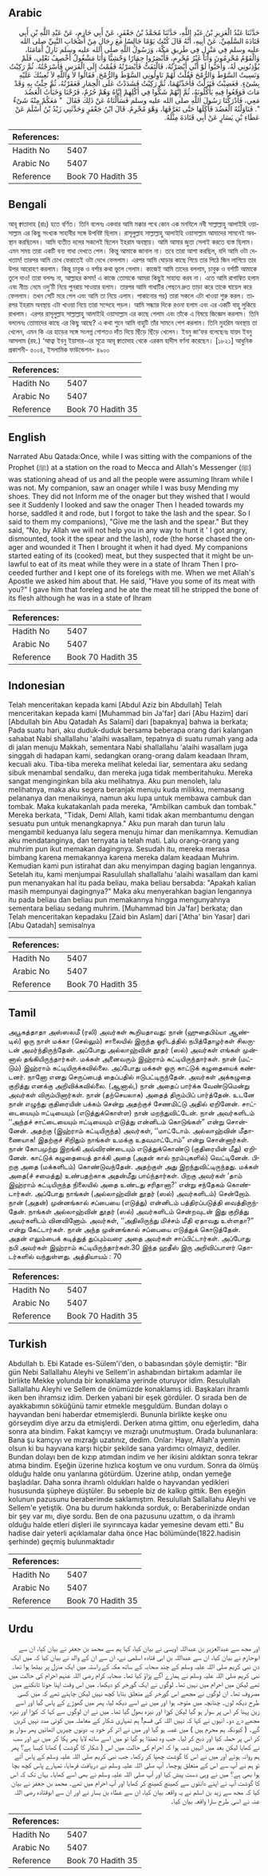## Arabic


<div dir="rtl" lang="ar" style={{fontSize:'larger',backgroundColor:'#f8f9fa',padding:20}}>
حَدَّثَنَا عَبْدُ الْعَزِيزِ بْنُ عَبْدِ اللَّهِ، حَدَّثَنَا مُحَمَّدُ بْنُ جَعْفَرٍ، عَنْ أَبِي حَازِمٍ، عَنْ عَبْدِ اللَّهِ بْنِ أَبِي قَتَادَةَ السَّلَمِيِّ، عَنْ أَبِيهِ، أَنَّهُ قَالَ كُنْتُ يَوْمًا جَالِسًا مَعَ رِجَالٍ مِنْ أَصْحَابِ النَّبِيِّ صلى الله عليه وسلم فِي مَنْزِلٍ فِي طَرِيقِ مَكَّةَ، وَرَسُولُ اللَّهِ صلى الله عليه وسلم نَازِلٌ أَمَامَنَا، وَالْقَوْمُ مُحْرِمُونَ وَأَنَا غَيْرُ مُحْرِمٍ، فَأَبْصَرُوا حِمَارًا وَحْشِيًّا وَأَنَا مَشْغُولٌ أَخْصِفُ نَعْلِي، فَلَمْ يُؤْذِنُونِي لَهُ، وَأَحَبُّوا لَوْ أَنِّي أَبْصَرْتُهُ، فَالْتَفَتُّ فَأَبْصَرْتُهُ فَقُمْتُ إِلَى الْفَرَسِ فَأَسْرَجْتُهُ‏.‏ ثُمَّ رَكِبْتُ وَنَسِيتُ السَّوْطَ وَالرُّمْحَ فَقُلْتُ لَهُمْ نَاوِلُونِي السَّوْطَ وَالرُّمْحَ‏.‏ فَقَالُوا لاَ وَاللَّهِ لاَ نُعِينُكَ عَلَيْهِ بِشَىْءٍ‏.‏ فَغَضِبْتُ فَنَزَلْتُ فَأَخَذْتُهُمَا، ثُمَّ رَكِبْتُ فَشَدَدْتُ عَلَى الْحِمَارِ فَعَقَرْتُهُ، ثُمَّ جِئْتُ بِهِ وَقَدْ مَاتَ فَوَقَعُوا فِيهِ يَأْكُلُونَهُ، ثُمَّ إِنَّهُمْ شَكُّوا فِي أَكْلِهِمْ إِيَّاهُ وَهُمْ حُرُمٌ، فَرُحْنَا وَخَبَأْتُ الْعَضُدَ مَعِي، فَأَدْرَكْنَا رَسُولَ اللَّهِ صلى الله عليه وسلم فَسَأَلْنَاهُ عَنْ ذَلِكَ فَقَالَ ‏ "‏ مَعَكُمْ مِنْهُ شَىْءٌ ‏"‏‏.‏ فَنَاوَلْتُهُ الْعَضُدَ فَأَكَلَهَا حَتَّى تَعَرَّقَهَا، وَهْوَ مُحْرِمٌ‏.‏ قَالَ ابْنُ جَعْفَرٍ وَحَدَّثَنِي زَيْدُ بْنُ أَسْلَمَ عَنْ عَطَاءِ بْنِ يَسَارٍ عَنْ أَبِي قَتَادَةَ مِثْلَهُ‏.‏
</div>
<div style={{backgroundColor:'#f8f9fa',padding:20, marginBottom: 10}}><table> <thead> <tr> <th>References:</th> <th></th> </tr> </thead> <tbody><tr><td>Hadith No</td><td>5407</td></tr><tr><td>Arabic No</td><td>5407</td></tr><tr><td>Reference</td><td>Book 70 Hadith 35</td></tr></tbody></table></div>

## Bengali


<div dir="ltr" lang="bn" style={{fontSize:'larger',backgroundColor:'#f8f9fa',padding:20}}>
আবূ ক্বাতাদাহ (রাঃ) হতে বর্ণিত। তিনি বলেনঃ একবার আমি মক্কার পথে কোন এক মনযিলে নবী সাল্লাল্লাহু আলাইহি ওয়াসাল্লাম এর কিছু সংখ্যক সাহাবীর সঙ্গে উপবিষ্ট ছিলাম। রাসূলুল্লাহ সাল্লাল্লাহু আলাইহি ওয়াসাল্লাম আমাদের সামনেই অবস্থান করছিলেন। আমি ব্যতীত দলের সকলেই ছিলেন ইহরাম অবস্থায়। আমি আমার জুতা সেলাই করতে ব্যস্ত ছিলাম। এমন সময় তারা একটি বন্য গাধা দেখতে পেল। কিন্তু আমাকে জানাল না। তবে তারা আশা করছিল, যদি আমি ওটা দেখতাম! তারপর আমি চোখ ফেরাতেই ওটা দেখে ফেললাম। এরপর আমি ঘোড়ার কাছে গিয়ে তার পিঠে জিন লাগিয়ে তার উপর আরোহণ করলাম। কিন্তু চাবুক ও বর্শার কথা ভুলে গেলাম। কাজেই আমি তাদের বললাম, চাবুক ও বর্শাটি আমাকে তুলে দাও! তারা বললঃ না, আল্লাহর কসম! এ কাজে তোমাকে আমরা কিছুই সাহায্য করব না। এতে আমি রাগাম্বিত হলাম এবং নীচে নেমে ওদু’টি নিয়ে পুনরায় সাওয়ার হলাম। তারপর আমি গাধাটির পেছনে দ্রুত তাড়া করে তাকে ঘায়েল করে ফেললাম। তখন সেটি মরে গেল এবং আমি তা নিয়ে এলাম। পাকানোর পর) তারা সকলে এটা খাওয়া শুরু করল। তারপর ইহরাম অবস্থায় এটা খাওয়া নিয়ে তারা সন্দেহে পড়ল। আমি সন্ধ্যার দিকে রওনা হলাম এবং এর একটি বাহু লুকিয়ে রাখলাম। এরপর রাসূলুল্লাহ সাল্লাল্লাহু আলাইহি ওয়াসাল্লাম এর কাছে গেলাম এবং তাঁকে এ বিষয়ে জিজ্ঞেস করলাম। তিনি বললেনঃ তোমাদের কাছে এর কিছু আছে? এ কথা শুনে আমি বাহুটি তাঁর সামনে পেশ করলাম। তিনি মুহরিম অবস্থায় তা খেলেন, এমন কি এর হাড়ের সঙ্গে সংলগ্ন গোশতও দাঁত দিয়ে ছিঁড়ে ছিঁড়ে খেলেন। ইবনু জা‘ফর বলেছেনঃ যায়দ ইবনু আসলাম (রহ.) ‘আত্বা ইবনু ইয়াসার-এর সূত্রে আবূ ক্বাতাদাহ থেকে এরকম হাদীস বর্ণনা করেছেন। [১৮২১] আধুনিক প্রকাশনী- ৫০০৪, ইসলামিক ফাউন্ডেশন- ৪৯০০
</div>
<div style={{backgroundColor:'#f8f9fa',padding:20, marginBottom: 10}}><table> <thead> <tr> <th>References:</th> <th></th> </tr> </thead> <tbody><tr><td>Hadith No</td><td>5407</td></tr><tr><td>Arabic No</td><td>5407</td></tr><tr><td>Reference</td><td>Book 70 Hadith 35</td></tr></tbody></table></div>

## English


<div dir="ltr" lang="en" style={{fontSize:'larger',backgroundColor:'#f8f9fa',padding:20}}>
Narrated Abu Qatada:Once, while I was sitting with the companions of the Prophet (ﷺ) at a station on the road to Mecca and Allah's Messenger (ﷺ) was stationing ahead of us and all the people were assuming Ihram while I was not. My companion, saw an onager while I was busy Mending my shoes. They did not Inform me of the onager but they wished that I would see it Suddenly I looked and saw the onager Then I headed towards my horse, saddled it and rode, but I forgot to take the lash and the spear. So I said to them my companions), "Give me the lash and the spear." But they said, "No, by Allah we will not help you in any way to hunt it ' I got angry, dismounted, took it the spear and the lash), rode (the horse chased the onager and wounded it Then I brought it when it had dyed. My companions started eating of its (cooked) meat, but they suspected that it might be unlawful to eat of its meat while they were in a state of Ihram Then I proceeded further and I kept one of its forelegs with me. When we met Allah's Apostle we asked him about that. He said, "Have you some of its meat with you?" I gave him that foreleg and he ate the meat till he stripped the bone of its flesh although he was in a state of Ihram
</div>
<div style={{backgroundColor:'#f8f9fa',padding:20, marginBottom: 10}}><table> <thead> <tr> <th>References:</th> <th></th> </tr> </thead> <tbody><tr><td>Hadith No</td><td>5407</td></tr><tr><td>Arabic No</td><td>5407</td></tr><tr><td>Reference</td><td>Book 70 Hadith 35</td></tr></tbody></table></div>

## Indonesian


<div dir="ltr" lang="id" style={{fontSize:'larger',backgroundColor:'#f8f9fa',padding:20}}>
Telah menceritakan kepada kami [Abdul Aziz bin Abdullah] Telah menceritakan kepada kami [Muhammad bin Ja'far] dari [Abu Hazim] dari [Abdullah bin Abu Qatadah As Salami] dari [bapaknya] bahwa ia berkata; Pada suatu hari, aku duduk-duduk bersama beberapa orang dari kalangan sahabat Nabi shallallahu 'alaihi wasallam, tepatnya di suatu rumah yang ada di jalan menuju Makkah, sementara Nabi shallallahu 'alaihi wasallam juga singgah di hadapan kami, sedangkan orang-orang dalam keadaan Ihram, kecuali aku. Tiba-tiba mereka melihat keledai liar, sementara aku sedang sibuk menambal sendalku, dan mereka juga tidak memberitahuku. Mereka sangat menginginkan bila aku melihatnya. Aku pun menoleh, lalu melihatnya, maka aku segera beranjak menuju kuda milikku, memasang pelananya dan menaikinya, namun aku lupa untuk membawa cambuk dan tombak. Maka kukatakanlah pada mereka, "Ambilkan cambuk dan tombak." Mereka berkata, "Tidak, Demi Allah, kami tidak akan membantumu dengan sesuatu pun untuk menangkapnya." Aku pun marah dan turun lalu mengambil keduanya lalu segera menuju himar dan menikamnya. Kemudian aku mendatanginya, dan ternyata ia telah mati. Lalu orang-orang yang muhrim pun ikut memakan dagingnya. Sesudah itu, mereka merasa bimbang karena memakannya karena mereka dalam keadaan Muhrim. Kemudian kami pun istirahat dan aku menyimpan daging bagian lengannya. Setelah itu, kami menjumpai Rasulullah shallallahu 'alaihi wasallam dan kami pun menanyakan hal itu pada beliau, maka beliau bersabda: "Apakah kalian masih mempunyai dagingnya?" Maka aku menyerahkan bagian lengannya itu pada beliau dan beliau pun memakannya hingga mengunyahnya sementara beliau sedang muhrim. [Muhammad bin Ja'far] berkata; dan Telah menceritakan kepadaku [Zaid bin Aslam] dari ['Atha' bin Yasar] dari [Abu Qatadah] semisalnya
</div>
<div style={{backgroundColor:'#f8f9fa',padding:20, marginBottom: 10}}><table> <thead> <tr> <th>References:</th> <th></th> </tr> </thead> <tbody><tr><td>Hadith No</td><td>5407</td></tr><tr><td>Arabic No</td><td>5407</td></tr><tr><td>Reference</td><td>Book 70 Hadith 35</td></tr></tbody></table></div>

## Tamil


<div dir="ltr" lang="ta" style={{fontSize:'larger',backgroundColor:'#f8f9fa',padding:20}}>
அபூகத்தாதா அஸ்ஸலமீ (ரலி) அவர்கள் கூறியதாவது: நான் (ஹுதைபிய்யா ஆண்டில்) ஒரு நாள் மக்கா (செல்லும்) சாலையில் இருந்த ஓரிடத்தில் நபித்தோழர்கள் சிலருடன் அமர்ந்திருந்தேன். அப்போது அல்லாஹ்வின் தூதர் (ஸல்) அவர்கள் எங்கள் முன்னால் தங்கியிருந்தார்கள். மக்கள் அனைவரும் இஹ்ராம் கட்டியிருந்தார்கள். நான் (மட்டும்) இஹ்ராம் கட்டியிருக்கவில்லை. அப்போது மக்கள் ஒரு காட்டுக் கழுதையைக் கண்டனர். நானோ எனது செருப்பைத் தைப்பதில் ஈடுபட்டிருந்தேன். அவர்கள் அக்கழுதை குறித்து எனக்கு அறிவிக்கவில்லை. (ஆனால்,) நான் அதைப் பார்க்க வேண்டுமென்று அவர்கள் விரும்பினார்கள். நான் (தற்செயலாக) அதைத் திரும்பிப் பார்த்தேன். உடனே நான் எழுந்து குதிரையின் பக்கம் சென்று அதற்குச் சேணமிட்டு அதில் ஏறினேன். சாட்டையையும் ஈட்டியையும் (எடுத்துக்கொள்ள) நான் மறந்துவிட்டேன். நான் அவர்களிடம் ‘‘அந்தச் சாட்டையையும் ஈட்டியையும் எடுத்து என்னிடம் கொடுங்கள்” என்று சொன்னேன். அதற்கு (இஹ்ராம் கட்டியிருந்த) அவர்கள், ‘‘மாட்டோம். அல்லாஹ்வின் மீதாணையாக! இதற்குச் சிறிதும் நாங்கள் உமக்கு உதவமாட்டோம்” என்று சொன்னார்கள். நான் கோபமுற்று இறங்கி அவ்விரண்டையும் எடுத்துக்கொண்டு (குதிரையின் மீது) ஏறினேன். காட்டுக் கழுதையைத் தாக்கி அதை (அதன் கால் நரம்புகளில்) வெட்டினேன். பிறகு அதை (மக்களிடம்) கொண்டுவந்தேன். அதற்குள் அது இறந்துவிட்டிருந்தது. மக்கள் அதை(ச் சமைத்து) உண்பதற்காக அதன்மீது பாய்ந்தார்கள். பிறகு அவர்கள் ‘தாம் இஹ்ராம் கட்டியிருந்த நிலையில் அதை உண்டது சரிதானா?’ என்று சந்தேகம் கொண்டார்கள். அப்போது நாங்கள் (அல்லாஹ்வின் தூதர் (ஸல்) அவர்களிடம்) சென்றோம். நான் (அதன்) முன்னங்கால் சப்பையை (எடுத்து) என்னிடம் பத்திரப்படுத்தி வைத்திருந்தேன். நாங்கள் அல்லாஹ்வின் தூதர் (ஸல்) அவர்களிடம் சென்றவுடன் இது குறித்து அவர்களிடம் வினவினோம். அவர்கள், ‘‘அதிலிருந்து மிச்சம் மீதி ஏதாவது உள்ளதா?” என்று கேட்டார்கள். நான் அந்த முன்னங்கால் சப்பையை எடுத்துக் கொடுத்தேன். அதன் எலும்பைக் கடித்துத் துப்பும்வரை அதை அவர்கள் சாப்பிட்டார்கள். அப்போது நபி அவர்கள் இஹ்ராம் கட்டியிருந்தார்கள்.30 இந்த ஹதீஸ் இரு அறிவிப்பாளர் தொடர்களில் வந்துள்ளது. அத்தியாயம் : 70
</div>
<div style={{backgroundColor:'#f8f9fa',padding:20, marginBottom: 10}}><table> <thead> <tr> <th>References:</th> <th></th> </tr> </thead> <tbody><tr><td>Hadith No</td><td>5407</td></tr><tr><td>Arabic No</td><td>5407</td></tr><tr><td>Reference</td><td>Book 70 Hadith 35</td></tr></tbody></table></div>

## Turkish


<div dir="ltr" lang="tr" style={{fontSize:'larger',backgroundColor:'#f8f9fa',padding:20}}>
Abdullah b. Ebi Katade es-Sülem'i'den, o babasından şöyle demiştir: "Bir gün Nebi Sallallahu Aleyhi ve Sellem'in ashabından birtakım adamlar ile birlikte Mekke yolunda bir konaklama yerinde oturuyor idim. Resulullah Sallallahu Aleyhi ve Sellem de önümüzde konaklamış idi. Başkaları ihramlı iken ben ihramsız idim. Derken yabani bir eşek gördüler. O sırada ben de ayakkabımın söküğünü tamir etmekle meşguldüm. Bundan dolayı o hayvandan beni haberdar etmemişlerdi. Bununla birlikte keşke onu görseydim diye arzu da etmişlerdi. Derken atıma gittim, onu eğerledim, daha sonra ata bindim. Fakat kamçıyı ve mızrağı unutmuştum. Orada bulunanlara: Bana şu kamçıyı ve mızrağı uzatınız, dedim. Onlar: Hayır, Allah'a yemin olsun ki bu hayvana karşı hiçbir şekilde sana yardımcı olmayız, dediler. Bundan dolayı ben de kızıp atımdan indim ve her ikisini aldıktan sonra tekrar atıma bindim. Eşeğin üzerine hızlıca koştum ve onu vurdum. Sonra da ölmüş olduğu halde onu yanlarına götürdüm. Üzerine atılıp, ondan yemeğe başladılar. Daha sonra ihramlı oldukları halde o hayvandan yedikleri hususunda şüpheye düştüler. Bu sebeple biz de kalkıp gittik. Ben eşeğin kolunun pazusunu beraberimde saklamıştım. Resulullah Sallallahu Aleyhi ve Sellem'e yetiştik. Ona bu durum hakkında sorduk, o: Beraberinizde ondan bir şey var mı, diye sordu. Ben de ona pazusunu uzattım, o da ihramlı olduğu halde etleri dişleri ile sıyırıncaya kadar yemesine devam etti." Bu hadise dair yeterli açıklamalar daha önce Hac bölümünde(1822.hadisin şerhinde) geçmiş bulunmaktadır
</div>
<div style={{backgroundColor:'#f8f9fa',padding:20, marginBottom: 10}}><table> <thead> <tr> <th>References:</th> <th></th> </tr> </thead> <tbody><tr><td>Hadith No</td><td>5407</td></tr><tr><td>Arabic No</td><td>5407</td></tr><tr><td>Reference</td><td>Book 70 Hadith 35</td></tr></tbody></table></div>

## Urdu


<div dir="rtl" lang="ur" style={{fontSize:'larger',backgroundColor:'#f8f9fa',padding:20}}>
اور مجھ سے عبدالعزیز بن عبداللہ اویسی نے بیان کیا، کہا ہم سے محمد بن جعفر نے بیان کیا، ان سے ابوحازم نے بیان کیا، ان سے عبداللہ بن ابی قتادہ اسلمی نے، ان سے ان کے والد نے بیان کیا کہ میں ایک دن نبی کریم صلی اللہ علیہ وسلم کے چند صحابہ کے ساتھ مکہ کے راستہ میں ایک منزل پر بیٹھا ہوا تھا۔ نبی کریم صلی اللہ علیہ وسلم نے ہمارے آگے پڑاؤ کیا تھا۔ صحابہ کرام رضی اللہ عنہم احرام کی حالت میں تھے لیکن میں احرام میں نہیں تھا۔ لوگوں نے ایک گورخر کو دیکھا۔ میں اس وقت اپنا جوتا ٹانکنے میں مصروف تھا۔ ان لوگوں نے مجھے اس گورخر کے متعلق بتایا کچھ نہیں لیکن چاہتے تھے کہ میں کسی طرح دیکھ لوں۔ چنانچہ میں متوجہ ہوا اور میں نے اسے دیکھ لیا، پھر میں گھوڑے کے پاس گیا اور اسے زین پہنا کر اس پر سوار ہو گیا لیکن کوڑا اور نیزہ بھول گیا تھا۔ میں نے ان لوگوں سے کہا کہ کوڑا اور نیزہ مجھے دے دو۔ انہوں نے کہا کہ نہیں اللہ کی قسم! ہم تمہاری شکار کے معاملہ میں کوئی مدد نہیں کریں گے۔ ( کیونکہ ہم محرم ہیں ) میں غصہ ہو گیا اور میں نے اتر کر خود یہ دونوں چیزیں اٹھائیں پھر سوار ہو کر اس پر حملہ کیا اور ذبح کر لیا۔ جب وہ ٹھنڈا ہو گیا تو میں اسے ساتھ لایا پھر پکا کر میں نے اور سب نے کھایا لیکن بعد میں انہیں شبہ ہوا کہ احرام کی حالت میں اس ( شکار کا گوشت ) کھانا کیسا ہے؟ پھر ہم روانہ ہوئے اور میں نے اس کا گوشت چھپا کر رکھا۔ جب نبی کریم صلی اللہ علیہ وسلم کے پاس آئے تو ہم نے آپ سے اس کے متعلق پوچھا۔ آپ صلی اللہ علیہ وسلم نے دریافت فرمایا، تمہارے پاس کچھ بچا ہوا بھی ہے؟ میں نے وہی دست پیش کیا اور آپ صلی اللہ علیہ وسلم نے بھی اسے کھایا۔ یہاں تک کہ اس کا گوشت آپ نے اپنے دانتوں سے کھینچ کھینچ کر کھایا اور آپ احرام میں تھے۔ محمد بن جعفر نے بیان کیا کہ مجھ سے زید بن اسلم نے یہ واقعہ بیان کیا، ان سے عطاء بن یسار نے اور ان سے ابوقتادہ رضی اللہ عنہ نے اسی طرح سارا واقعہ بیان کیا۔
</div>
<div style={{backgroundColor:'#f8f9fa',padding:20, marginBottom: 10}}><table> <thead> <tr> <th>References:</th> <th></th> </tr> </thead> <tbody><tr><td>Hadith No</td><td>5407</td></tr><tr><td>Arabic No</td><td>5407</td></tr><tr><td>Reference</td><td>Book 70 Hadith 35</td></tr></tbody></table></div>